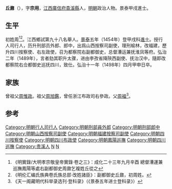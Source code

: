 {{明清人物信息框
| 姓名 = 丘鼐
| 原名 = 周鼐
| 圖片名稱 = 
| 圖片大小 = 220px
| 圖片說明 = 
| 最高職務 = 總督漕運兼巡撫鳳陽等處都察院右副都御史
| 國家 = 大明
| 爵位 =
| 籍貫 = [[江西|江西]][[廣信府|廣信府]][[貴溪縣|貴溪縣]]民籍
| 族裔 = 
| 字號 = 字宗用
| 室名 = 
| 諡號 = 
| 出生日期 = 嘉靖十一年（1432年）
| 出生地點 = 
| 逝世日期 = 弘治十一年（1498年）
| 逝世地點 = 
| 墓葬 =
| 配偶 =
| 親屬 = 
| 出身 = 
*景泰五年（1454年）甲戌科同進士出身
| 經歷 = 
| 著作 =
}}
'''丘鼐'''（{{bd|1432年||1498年||Z}}），字'''宗用'''，[[江西|江西]][[廣信府|廣信府]][[貴溪縣|貴溪縣]]人，[[明朝|明朝]]政治人物。景泰甲戌進士。

==生平==
初姓周<ref>《明實錄/大明孝宗敬皇帝實錄·卷之三》：成化二十三年九月辛酉 總督漕運兼巡撫鳳陽等處右副都御史周鼐乞複姓丘從之</ref><ref>《明伦汇编氏族典卷氏族总部·改姓諸臣》：副都御史丘鼐，初周姓。</ref>。江西鄉試第九十八名舉人。[[景泰|景泰]]五年（1454年）登甲戌科[[進士|進士]]。授行人司行人，历升刑部员外郎、郎中，出爲山西按察司副使，理刑榆林，改福建，歷升四川按察使、右左政使，召为都察院右副都御史，总督漕运兼抚淮凤等府。弘治二年（1489年），言者劾其职升太骤，进由李孜省降陝西副使、抚治汉中，隨即改都察院右佥都御史巡抚四川，致仕。弘治十一年（1498年）四月甲申日卒。

==家族==
曾祖父[[周惟政|周惟政]]。祖父[[周旭鑑|周旭鑑]]，曾任浙江布政司右參政。父[[周福|周福]]<ref>《天一阁藏明代科举录选刊·登科录》（《景泰五年进士登科录》）</ref>。

==参考==
{{reflist}}

{{景泰五年甲戌科殿試金榜}}
{{DEFAULTSORT:Qiu丘}}

[[Category:明朝行人司行人|Category:明朝行人司行人]]
[[Category:明朝刑部員外郎|Category:明朝刑部員外郎]]
[[Category:明朝刑部郎中|Category:明朝刑部郎中]]
[[Category:明朝山西按察司副使|Category:明朝山西按察司副使]]
[[Category:明朝福建按察司副使|Category:明朝福建按察司副使]]
[[Category:明朝四川按察使|Category:明朝四川按察使]]
[[Category:明朝四川布政使|Category:明朝四川布政使]]
[[Category:明朝鳳陽巡撫|Category:明朝鳳陽巡撫]]
[[Category:明朝四川巡撫|Category:明朝四川巡撫]]
[[Category:贵溪人|Category:贵溪人]]
[[Category:丘姓|N]]
[[Category:周姓|N]]